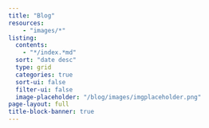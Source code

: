 ```yaml
---
title: "Blog"
resources:
    - "images/*"
listing:
  contents:
    - "*/index.*md"
  sort: "date desc"
  type: grid
  categories: true
  sort-ui: false  
  filter-ui: false
  image-placeholder: "/blog/images/imgplaceholder.png"
page-layout: full
title-block-banner: true
---
```



